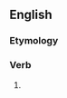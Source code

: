 ==English==

===Etymology===
{{suffix|vanquish|est|lang=en}}

===Verb===
{{head|en|verb form}}

# {{en-archaic second-person singular of|vanquish|lang=en}}
